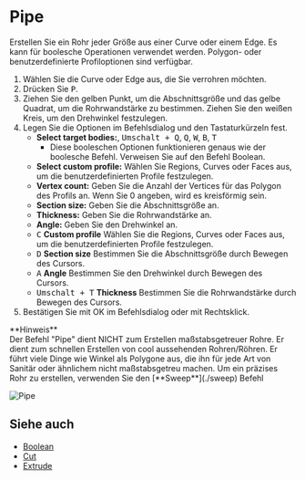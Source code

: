 
# Pipe

<Reference shortcut="P" command="Pipe" button="Rechts von der Befehlsleiste" />

Erstellen Sie ein Rohr jeder Größe aus einer Curve oder einem Edge. Es kann für boolesche Operationen verwendet werden. Polygon- oder benutzerdefinierte Profiloptionen sind verfügbar.

1. Wählen Sie die Curve oder Edge aus, die Sie verrohren möchten.
2. Drücken Sie <kbd>P</kbd>.
3. Ziehen Sie den gelben Punkt, um die Abschnittsgröße und das gelbe Quadrat, um die Rohrwandstärke zu bestimmen. Ziehen Sie den weißen Kreis, um den Drehwinkel festzulegen.
4. Legen Sie die Optionen im Befehlsdialog und den Tastaturkürzeln fest.
     - **Select target bodies:**, <kbd>Umschalt + Q</kbd>, <kbd>Q</kbd>, <kbd>W</kbd>, <kbd>B</kbd>, <kbd>T</kbd>
          - Diese booleschen Optionen funktionieren genaus wie der boolesche Befehl. Verweisen Sie auf den Befehl Boolean.
     - **Select custom profile:** Wählen Sie Regions, Curves oder Faces aus, um die benutzerdefinierten Profile festzulegen.
     - **Vertex count:** Geben Sie die Anzahl der Vertices für das Polygon des Profils an. Wenn Sie 0 angeben, wird es kreisförmig sein.
     - **Section size:** Geben Sie die Abschnittsgröße an.
     - **Thickness:** Geben Sie die Rohrwandstärke an.
     - **Angle:** Geben Sie den Drehwinkel an.
     - <kbd>C</kbd> **Custom profile** Wählen Sie die Regions, Curves oder Faces aus, um die benutzerdefinierten Profile festzulegen.
     - <kbd>D</kbd> **Section size** Bestimmen Sie die Abschnittsgröße durch Bewegen des Cursors.
     - <kbd>A</kbd> **Angle** Bestimmen Sie den Drehwinkel durch Bewegen des Cursors.
     - <kbd>Umschalt + T</kbd> **Thickness** Bestimmen Sie die Rohrwandstärke durch Bewegen des Cursors.
5. Bestätigen Sie mit OK im Befehlsdialog oder mit Rechtsklick.

<Callout emoji="❗">
**Hinweis**<br />
Der Befehl "Pipe" dient NICHT zum Erstellen maßstabsgetreuer Rohre. 
Er dient zum schnellen Erstellen von cool aussehenden Rohren/Röhren. 
Er führt viele Dinge wie Winkel als Polygone aus, die ihn für jede Art von Sanitär oder ähnlichem nicht maßstabsgetreu machen. 
Um ein präzises Rohr zu erstellen, verwenden Sie den [**Sweep**](./sweep) Befehl 
</Callout>

![Pipe](/img/pipe.gif)

## Siehe auch
- [Boolean](./boolean)
- [Cut](./cut)
- [Extrude](./extrude)

